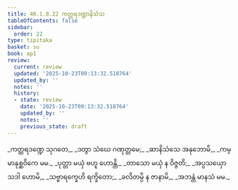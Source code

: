 ```yaml
---
title: 40.1.8.22 ကတ္တရဒဏ္ဍာနိသံသ
tableOfContents: false
sidebar:
  order: 22
type: tipitaka
basket: su
book: ap1
review:
  current: review
  updated: '2025-10-23T09:13:32.518764'
  updated_by: ''
  notes: ''
  history:
  - state: review
    date: '2025-10-23T09:13:32.518764'
    updated_by: ''
    notes: ''
    previous_state: draft
---
```



<ReviewStatus review={frontmatter.review} showDetails={true} />

<HypothesisAnnotation frontmatter={frontmatter} />

<DynamicBreadcrumb />

<Division number="149" book="ap1" e="ch" v="20" p="364">

<Paragraph number="4446" type="verses" book="ap1">
_ကတ္တရဒဏ္ဍေ သုဂတေ,_  
_ဒတွာ သံဃေ ဂဏုတ္တမေ;_  
_ဆာနိသံသေ အနုဘောမိ,_  
_ကမ္မာနုစ္ဆဝိကေ မမ._  

</Paragraph>

</Division>
<Division number="150" book="ap1" e="ch" v="20" p="364">

<Paragraph number="4447" type="verses" book="ap1">
_ပုတ္တာ မယှံ ဗဟူ ဟောန္တိ,_  
_တာသော မယှံ န ဝိဇ္ဇတိ;_  
_အပ္ပသယှော သဒါ ဟောမိ,_  
_သဗ္ဗာရက္ခေဟိ ရက္ခိတော;_  
_ခလိတမ္ပိ န ဇာနာမိ,_  
_အဘန္တံ မာနသံ မမ._
</Paragraph>
</Division>